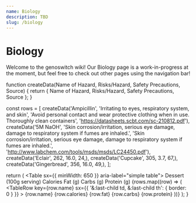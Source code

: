 ```yaml
---
name: Biology
description: TBD
slug: /biology
---
```


# Biology

Welcome to the genoswitch wiki! Our Biology page is a work-in-progress at the moment, but feel free to check out other pages using the navigation bar!


function createData(Name of Hazard, Risks/Hazard, Safety Precautions, Source) {
  return { Name of Hazard, Risks/Hazard, Safety Precautions, Source };
}

const rows = [
  createData('Ampicillin', 'Irritating to eyes, respiratory system, and skin', 'Avoid personal contact and wear protective clothing when in use. Thoroughly clean containers', 'https://datasheets.scbt.com/sc-210812.pdf'),
  createData('5M NaOH', 'Skin corrosion/irritation, serious eye damage, damage to respiratory system if fumes are inhaled.', 'Skin corrosion/irritation, serious eye damage, damage to respiratory system if fumes are inhaled.', 'http://www.labchem.com/tools/msds/msds/LC24450.pdf'),
  createData('Eclair', 262, 16.0, 24,),
  createData('Cupcake', 305, 3.7, 67,),
  createData('Gingerbread', 356, 16.0, 49,),
];

  return (
    <TableContainer component={Paper}>
      <Table sx={{ minWidth: 650 }} aria-label="simple table">
        <TableHead>
          <TableRow>
            <TableCell>Dessert (100g serving)</TableCell>
            <TableCell align="right">Calories</TableCell>
            <TableCell align="right">Fat&nbsp;(g)</TableCell>
            <TableCell align="right">Carbs&nbsp;(g)</TableCell>
            <TableCell align="right">Protein&nbsp;(g)</TableCell>
          </TableRow>
        </TableHead>
        <TableBody>
          {rows.map((row) => (
            <TableRow
              key={row.name}
              sx={{ '&:last-child td, &:last-child th': { border: 0 } }}
            >
              <TableCell component="th" scope="row">
                {row.name}
              </TableCell>
              <TableCell align="right">{row.calories}</TableCell>
              <TableCell align="right">{row.fat}</TableCell>
              <TableCell align="right">{row.carbs}</TableCell>
              <TableCell align="right">{row.protein}</TableCell>
            </TableRow>
          ))}
        </TableBody>
      </Table>
    </TableContainer>
  );
}
